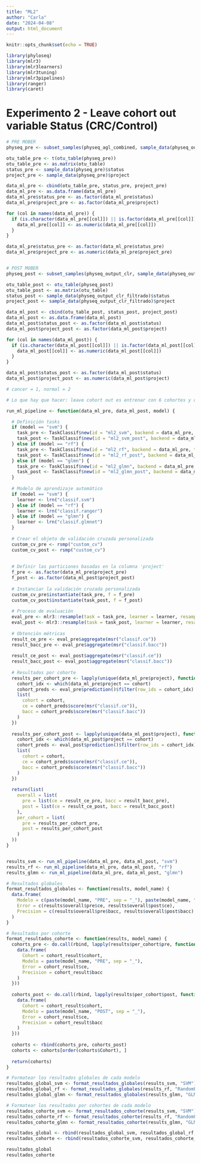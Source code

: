 ```yaml
---
title: "ML2"
author: "Carla"
date: "2024-04-08"
output: html_document
---
```


```r
knitr::opts_chunk$set(echo = TRUE)

library(phyloseq)
library(mlr3)
library(mlr3learners)
library(mlr3tuning)
library(mlr3pipelines)
library(ranger)
library(caret)
```

# Experimento 2 - Leave cohort out variable Status (CRC/Control)

```r
# PRE MOBER 
physeq_pre <- subset_samples(physeq_agl_combined, sample_data(physeq_output_clr)$status != "adenoma")

otu_table_pre <- t(otu_table(physeq_pre))
otu_table_pre <- as.matrix(otu_table)
status_pre <- sample_data(physeq_pre)$status
project_pre <- sample_data(physeq_pre)$project

data_ml_pre <- cbind(otu_table_pre, status_pre, project_pre)
data_ml_pre <- as.data.frame(data_ml_pre)
data_ml_pre$status_pre <- as.factor(data_ml_pre$status)
data_ml_pre$project_pre <- as.factor(data_ml_pre$project)

for (col in names(data_ml_pre)) {
  if (is.character(data_ml_pre[[col]]) || is.factor(data_ml_pre[[col]])) {
    data_ml_pre[[col]] <- as.numeric(data_ml_pre[[col]])
  }
}

data_ml_pre$status_pre <- as.factor(data_ml_pre$status_pre)
data_ml_pre$project_pre <- as.numeric(data_ml_pre$project_pre)


# POST MOBER
physeq_post <- subset_samples(physeq_output_clr, sample_data(physeq_output_clr)$status != "adenoma")

otu_table_post <- otu_table(physeq_post)
otu_table_post <- as.matrix(otu_table)
status_post <- sample_data(physeq_output_clr_filtrado)$status
project_post <- sample_data(physeq_output_clr_filtrado)$project

data_ml_post <- cbind(otu_table_post, status_post, project_post)
data_ml_post <- as.data.frame(data_ml_post)
data_ml_post$status_post <- as.factor(data_ml_post$status)
data_ml_post$project_post <- as.factor(data_ml_post$project)

for (col in names(data_ml_post)) {
  if (is.character(data_ml_post[[col]]) || is.factor(data_ml_post[[col]])) {
    data_ml_post[[col]] <- as.numeric(data_ml_post[[col]])
  }
}

data_ml_post$status_post <- as.factor(data_ml_post$status)
data_ml_post$project_post <- as.numeric(data_ml_post$project)

# cancer = 1, normal = 2

# Lo que hay que hacer: leave cohort out es entrenar con 6 cohortes y dejar la 7 para test y así para todas. Por lo tanto, separar data_ml con respecto a las cohortes para tener 6 muestras. La variable que queremos predecir es status (cancer o normal) --> será la que se meta en la task como target. Igual que el experimento anterior pero cambiando el método de resampling para hacerlo con LOCO. 
```

```r

run_ml_pipeline <- function(data_ml_pre, data_ml_post, model) {

  # Definición tasks
  if (model == "svm") {
    task_pre <- TaskClassif$new(id = "ml2_svm", backend = data_ml_pre, target = "status_pre")
    task_post <- TaskClassif$new(id = "ml2_svm_post", backend = data_ml_post, target = "status_post")
  } else if (model == "rf") {
    task_pre <- TaskClassif$new(id = "ml2_rf", backend = data_ml_pre, target = "status_pre")
    task_post <- TaskClassif$new(id = "ml2_rf_post", backend = data_ml_post, target = "status_post")
  } else if (model == "glmn") {
    task_pre <- TaskClassif$new(id = "ml2_glmn", backend = data_ml_pre, target = "status_pre")
    task_post <- TaskClassif$new(id = "ml2_glmn_post", backend = data_ml_post, target = "status_post")
  }
  
  # Modelo de aprendizaje automático
  if (model == "svm") {
    learner <- lrn("classif.svm")
  } else if (model == "rf") {
    learner <- lrn("classif.ranger")
  } else if (model == "glmn") {
    learner <- lrn("classif.glmnet")
  }
  
  # Crear el objeto de validación cruzada personalizada
  custom_cv_pre <- rsmp("custom_cv")
  custom_cv_post <- rsmp("custom_cv")
  
  
  # Definir las particiones basadas en la columna 'project'
  f_pre <- as.factor(data_ml_pre$project_pre)
  f_post <- as.factor(data_ml_post$project_post)
  
  # Instanciar la validación cruzada personalizada
  custom_cv_pre$instantiate(task_pre, f = f_pre)
  custom_cv_post$instantiate(task_post, f = f_post)
  
  # Proceso de evaluación
  eval_pre <- mlr3::resample(task = task_pre, learner = learner, resampling = custom_cv_pre)
  eval_post <- mlr3::resample(task = task_post, learner = learner, resampling = custom_cv_post)
  
  # Obtención métricas
  result_ce_pre <- eval_pre$aggregate(msr("classif.ce"))
  result_bacc_pre <- eval_pre$aggregate(msr("classif.bacc"))
  
  result_ce_post <- eval_post$aggregate(msr("classif.ce"))
  result_bacc_post <- eval_post$aggregate(msr("classif.bacc"))
  
  # Resultados por cohorte
  results_per_cohort_pre <- lapply(unique(data_ml_pre$project), function(cohort) {
    cohort_idx <- which(data_ml_pre$project == cohort)
    cohort_preds <- eval_pre$prediction()$filter(row_ids = cohort_idx)
    list(
      cohort = cohort,
      ce = cohort_preds$score(msr("classif.ce")),
      bacc = cohort_preds$score(msr("classif.bacc"))
    )
  })
  
  results_per_cohort_post <- lapply(unique(data_ml_post$project), function(cohort) {
    cohort_idx <- which(data_ml_post$project == cohort)
    cohort_preds <- eval_post$prediction()$filter(row_ids = cohort_idx)
    list(
      cohort = cohort,
      ce = cohort_preds$score(msr("classif.ce")),
      bacc = cohort_preds$score(msr("classif.bacc"))
    )
  })
  
  return(list(
    overall = list(
      pre = list(ce = result_ce_pre, bacc = result_bacc_pre),
      post = list(ce = result_ce_post, bacc = result_bacc_post)
    ),
    per_cohort = list(
      pre = results_per_cohort_pre,
      post = results_per_cohort_post
    )
  ))
}


results_svm <- run_ml_pipeline(data_ml_pre, data_ml_post, "svm")
results_rf <- run_ml_pipeline(data_ml_pre, data_ml_post, "rf")
results_glmn <- run_ml_pipeline(data_ml_pre, data_ml_post, "glmn")
```

```r
# Resultados globales
format_resultados_globales <- function(results, model_name) {
  data.frame(
    Modelo = c(paste(model_name, "PRE", sep = "_"), paste(model_name, "POST", sep = "_")),
    Error = c(results$overall$pre$ce, results$overall$post$ce),
    Precision = c(results$overall$pre$bacc, results$overall$post$bacc)
  )
}

# Resultados por cohorte
format_resultados_cohorte <- function(results, model_name) {
  cohorts_pre <- do.call(rbind, lapply(results$per_cohort$pre, function(cohort_result) {
    data.frame(
      Cohort = cohort_result$cohort,
      Modelo = paste(model_name, "PRE", sep = "_"),
      Error = cohort_result$ce,
      Precision = cohort_result$bacc
    )
  }))
  
  cohorts_post <- do.call(rbind, lapply(results$per_cohort$post, function(cohort_result) {
    data.frame(
      Cohort = cohort_result$cohort,
      Modelo = paste(model_name, "POST", sep = "_"),
      Error = cohort_result$ce,
      Precision = cohort_result$bacc
    )
  }))
  
  cohorts <- rbind(cohorts_pre, cohorts_post)
  cohorts <- cohorts[order(cohorts$Cohort), ]
  
  return(cohorts)
}

# Formatear los resultados globales de cada modelo
resultados_global_svm <- format_resultados_globales(results_svm, "SVM")
resultados_global_rf <- format_resultados_globales(results_rf, "RandomForest")
resultados_global_glmn <- format_resultados_globales(results_glmn, "GLMNet")

# Formatear los resultados por cohortes de cada modelo
resultados_cohorte_svm <- format_resultados_cohorte(results_svm, "SVM")
resultados_cohorte_rf <- format_resultados_cohorte(results_rf, "RandomForest")
resultados_cohorte_glmn <- format_resultados_cohorte(results_glmn, "GLMNet")

resultados_global <- rbind(resultados_global_svm, resultados_global_rf, resultados_global_glmn)
resultados_cohorte <- rbind(resultados_cohorte_svm, resultados_cohorte_rf, resultados_cohorte_glmn)

resultados_global
resultados_cohorte
```